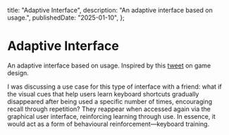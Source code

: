 
  title: "Adaptive Interface",
  description: "An adaptive interface based on usage.",
  publishedDate: "2025-01-10",
};

# Adaptive Interface

An adaptive interface based on usage. Inspired by this [tweet](https://x.com/carmguti/status/1877132625388716124) on
game design.

<Card>
  <AdaptiveInterface />
</Card>

I was discussing a use case for this type of interface with a friend: what if the visual cues that help users learn keyboard shortcuts gradually disappeared after being used a specific number of times, encouraging recall through repetition? They reappear when accessed again via the graphical user interface, reinforcing learning through use. In essence, it would act as a form of behavioural reinforcement—keyboard training.
